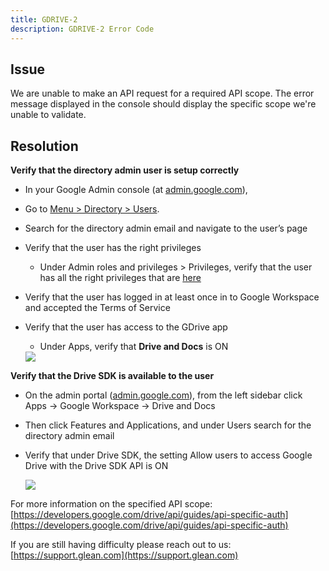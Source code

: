 ```yaml
---
title: GDRIVE-2
description: GDRIVE-2 Error Code
---
```


## Issue

We are unable to make an API request for a required API scope. The error message displayed in the console should display the specific scope we're unable to validate.

## Resolution

**Verify that the directory admin user is setup correctly**

- In your Google Admin console (at [admin.google.com](http://admin.google.com/)),
- Go to [Menu > Directory > Users](https://admin.google.com/ac/users).
- Search for the directory admin email and navigate to the user’s page
- Verify that the user has the right privileges
    - Under Admin roles and privileges > Privileges, verify that the user has all the right privileges that are [here](https://docs.google.com/document/d/1I67s1U6iViZdwlOm1JI-mM5jS4hhAR_1MBqkJfb11DY/edit#bookmark=id.b74k05pbc8mi)
- Verify that the user has logged in at least once in to Google Workspace and accepted the Terms of Service
- Verify that the user has access to the GDrive app
    - Under Apps, verify that **Drive and Docs** is ON

    <Frame><img src="https://support.glean.com/hc/article_attachments/26479059048603"/></Frame>


**Verify that the Drive SDK is available to the user**

- On the admin portal ([admin.google.com](http://admin.google.com/)), from the left sidebar click Apps → Google Workspace → Drive and Docs
- Then click Features and Applications, and under Users search for the directory admin email
- Verify that under Drive SDK, the setting Allow users to access Google Drive with the Drive SDK API is ON

    <Frame><img src="https://support.glean.com/hc/article_attachments/26479059048603"/></Frame>


For more information on the specified API scope: [https://developers.google.com/drive/api/guides/api-specific-auth](https://developers.google.com/drive/api/guides/api-specific-auth)

If you are still having difficulty please reach out to us: [https://support.glean.com](https://support.glean.com)
